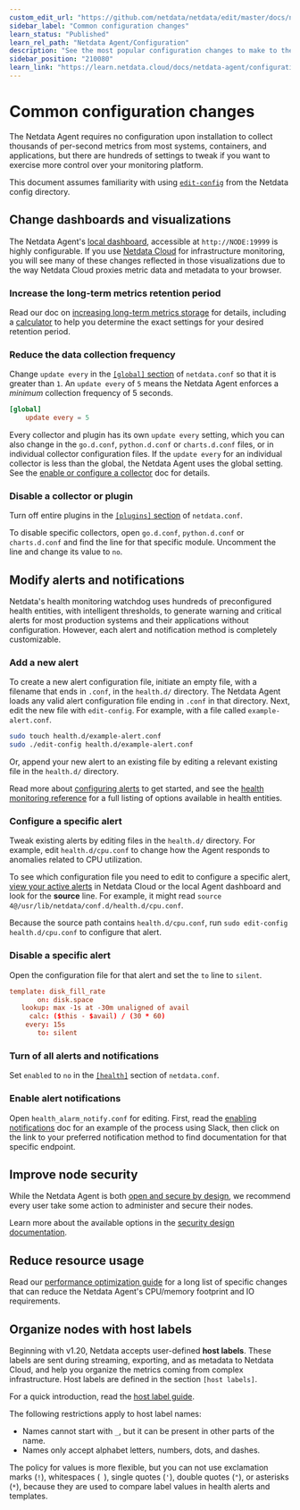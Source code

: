 ```yaml
---
custom_edit_url: "https://github.com/netdata/netdata/edit/master/docs/netdata-agent/configuration/common-configuration-changes.md"
sidebar_label: "Common configuration changes"
learn_status: "Published"
learn_rel_path: "Netdata Agent/Configuration"
description: "See the most popular configuration changes to make to the Netdata Agent, including longer metrics retention, reduce sampling, and more."
sidebar_position: "210080"
learn_link: "https://learn.netdata.cloud/docs/netdata-agent/configuration/common-configuration-changes"
---
```



# Common configuration changes

The Netdata Agent requires no configuration upon installation to collect thousands of per-second metrics from most
systems, containers, and applications, but there are hundreds of settings to tweak if you want to exercise more control
over your monitoring platform.

This document assumes familiarity with
using [`edit-config`](/docs/netdata-agent/configuration) from the Netdata config
directory.

## Change dashboards and visualizations

The Netdata Agent's [local dashboard](/docs/dashboards-and-charts), accessible
at `http://NODE:19999` is highly configurable. If
you use [Netdata Cloud](/docs/netdata-cloud)
for infrastructure monitoring, you
will see many of these
changes reflected in those visualizations due to the way Netdata Cloud proxies metric data and metadata to your browser.

### Increase the long-term metrics retention period

Read our doc
on [increasing long-term metrics storage](/docs/netdata-agent/configuration/optimizing-metrics-database/change-how-long-netdata-stores-metrics)
for details, including a
[calculator](/docs/netdata-agent/configuration/optimizing-metrics-database/change-how-long-netdata-stores-metrics#calculate-the-system-resources-ram-disk-space-needed-to-store-metrics)
to help you determine the exact settings for your desired retention period.

### Reduce the data collection frequency

Change `update every` in
the [`[global]` section](/docs/netdata-agent/configuration/daemon-configuration#global-section-options)
of `netdata.conf` so
that it is greater than `1`. An `update every` of `5` means the Netdata Agent enforces a _minimum_ collection frequency
of 5 seconds.

```conf
[global]
    update every = 5
```

Every collector and plugin has its own `update every` setting, which you can also change in the `go.d.conf`,
`python.d.conf` or `charts.d.conf` files, or in individual collector configuration files. If the `update
every` for an individual collector is less than the global, the Netdata Agent uses the global setting. See
the [enable or configure a collector](/docs/collecting-metrics/collectors-configuration#enable-and-disable-a-specific-collection-module)
doc for details.

### Disable a collector or plugin

Turn off entire plugins in
the [`[plugins]` section](/docs/netdata-agent/configuration/daemon-configuration#plugins-section-options)
of
`netdata.conf`.

To disable specific collectors, open `go.d.conf`, `python.d.conf` or `charts.d.conf` and find the line
for that specific module. Uncomment the line and change its value to `no`.

## Modify alerts and notifications

Netdata's health monitoring watchdog uses hundreds of preconfigured health entities, with intelligent thresholds, to
generate warning and critical alerts for most production systems and their applications without configuration. However,
each alert and notification method is completely customizable.

### Add a new alert

To create a new alert configuration file, initiate an empty file, with a filename that ends in `.conf`, in the
`health.d/` directory. The Netdata Agent loads any valid alert configuration file ending in `.conf` in that directory.
Next, edit the new file with `edit-config`. For example, with a file called `example-alert.conf`.

```bash
sudo touch health.d/example-alert.conf
sudo ./edit-config health.d/example-alert.conf
```

Or, append your new alert to an existing file by editing a relevant existing file in the `health.d/` directory.

Read more about [configuring alerts](/docs/alerts-&-notifications/alert-configuration-reference) to
get started, and see
the [health monitoring reference](/docs/alerts-&-notifications/alert-configuration-reference) for a full listing
of options available in health entities.

### Configure a specific alert

Tweak existing alerts by editing files in the `health.d/` directory. For example, edit `health.d/cpu.conf` to change how
the Agent responds to anomalies related to CPU utilization.

To see which configuration file you need to edit to configure a specific
alert, [view your active alerts](/docs/dashboards-and-charts/alerts-tab) in
Netdata Cloud or the local Agent dashboard and look for the **source** line. For example, it might
read `source  4@/usr/lib/netdata/conf.d/health.d/cpu.conf`.

Because the source path contains `health.d/cpu.conf`, run `sudo edit-config health.d/cpu.conf` to configure that alert.

### Disable a specific alert

Open the configuration file for that alert and set the `to` line to `silent`.

```conf
template: disk_fill_rate
       on: disk.space
   lookup: max -1s at -30m unaligned of avail
     calc: ($this - $avail) / (30 * 60)
    every: 15s
       to: silent
```

### Turn of all alerts and notifications

Set `enabled` to `no` in
the [`[health]`](/docs/netdata-agent/configuration/daemon-configuration#health-section-options)
section of `netdata.conf`.

### Enable alert notifications

Open `health_alarm_notify.conf` for editing. First, read the [enabling
notifications](/docs/alerts-&-notifications/notifications#netdata-agent) doc
for an example of the process using Slack, then
click on the link to your preferred notification method to find documentation for that specific endpoint.

## Improve node security

While the Netdata Agent is both [open and secure by design](https://www.netdata.cloud/blog/netdata-agent-dashboard/), we
recommend every user take some action to administer and secure their nodes.

Learn more about the available options in the [security design documentation](/docs/security-and-privacy-design).

## Reduce resource usage

Read
our [performance optimization guide](/docs/netdata-agent/configuration/how-to-optimize-the-netdata-agent-s-performance)
for a long list of specific changes
that can reduce the Netdata Agent's CPU/memory footprint and IO requirements.

## Organize nodes with host labels

Beginning with v1.20, Netdata accepts user-defined **host labels**. These labels are sent during streaming, exporting,
and as metadata to Netdata Cloud, and help you organize the metrics coming from complex infrastructure. Host labels are
defined in the section `[host labels]`.

For a quick introduction, read
the [host label guide](/docs/netdata-agent/configuration/organize-systems-metrics-and-alerts).

The following restrictions apply to host label names:

- Names cannot start with `_`, but it can be present in other parts of the name.
- Names only accept alphabet letters, numbers, dots, and dashes.

The policy for values is more flexible, but you can not use exclamation marks (`!`), whitespaces (` `), single quotes
(`'`), double quotes (`"`), or asterisks (`*`), because they are used to compare label values in health alerts and
templates.
